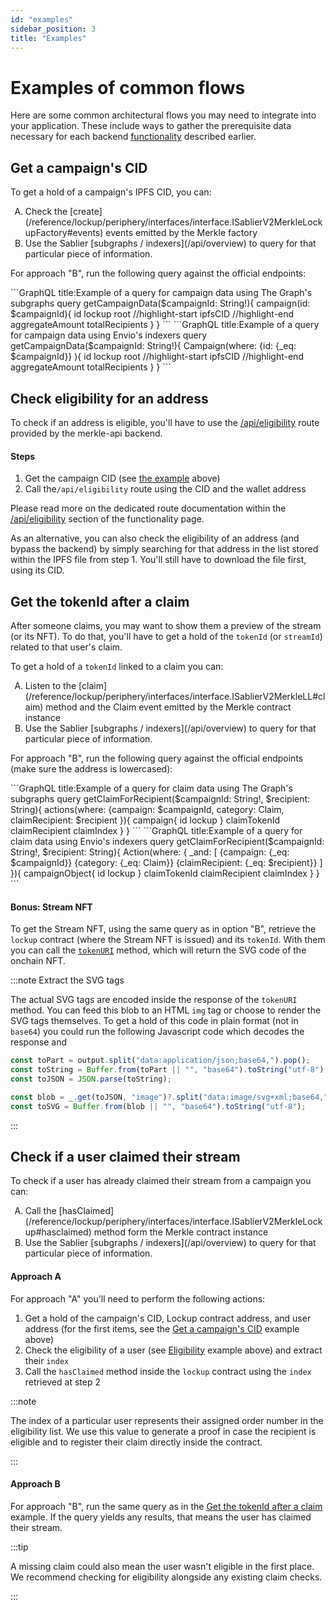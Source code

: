 ```yaml
---
id: "examples"
sidebar_position: 3
title: "Examples"
---
```



# Examples of common flows

Here are some common architectural flows you may need to integrate into your application. These include ways to gather
the prerequisite data necessary for each backend [functionality](/api/airdrops/merkle-api/functionality) described
earlier.

## Get a campaign's CID

To get a hold of a campaign's IPFS CID, you can:

<ol type="A">
  <li>
    Check the [create](/reference/lockup/periphery/interfaces/interface.ISablierV2MerkleLockupFactory#events) events
    emitted by the Merkle factory
  </li>
  <li>Use the Sablier [subgraphs / indexers](/api/overview) to query for that particular piece of information.</li>
</ol>

For approach "B", run the following query against the official endpoints:

<Tabs>
  <TabItem value="TheGraph" label="The Graph" default>
 ```GraphQL title:Example of a query for campaign data using The Graph's subgraphs
    query getCampaignData($campaignId: String!){
      campaign(id: $campaignId){
        id
        lockup
        root
        //highlight-start
        ipfsCID
        //highlight-end
        aggregateAmount
        totalRecipients
      }
    }
```
  </TabItem>
  <TabItem value="Envio" label="Envio">
 ```GraphQL title:Example of a query for campaign data using Envio's indexers
    query getCampaignData($campaignId: String!){
      Campaign(where: {id: {_eq: $campaignId}} ){
        id
        lockup
        root
        //highlight-start
        ipfsCID
        //highlight-end
        aggregateAmount
        totalRecipients
      }
    }
```
  </TabItem>
</Tabs>

## Check eligibility for an address

To check if an address is eligible, you'll have to use the [/api/eligibility](functionality#eligibility-apieligibility)
route provided by the merkle-api backend.

#### Steps

1. Get the campaign CID (see [the example](examples#get-a-campaigns-cid) above)
2. Call the`/api/eligibility` route using the CID and the wallet address

Please read more on the dedicated route documentation within the
[/api/eligibility](functionality#eligibility-apieligibility) section of the functionality page.

As an alternative, you can also check the eligibility of an address (and bypass the backend) by simply searching for
that address in the list stored within the IPFS file from step 1. You'll still have to download the file first, using
its CID.

## Get the tokenId after a claim

After someone claims, you may want to show them a preview of the stream (or its NFT). To do that, you'll have to get a
hold of the `tokenId` (or `streamId`) related to that user's claim.

To get a hold of a `tokenId` linked to a claim you can:

<ol type="A">
  <li>
    Listen to the [claim](/reference/lockup/periphery/interfaces/interface.ISablierV2MerkleLL#claim) method and the
    Claim event emitted by the Merkle contract instance
  </li>
  <li>Use the Sablier [subgraphs / indexers](/api/overview) to query for that particular piece of information.</li>
</ol>

For approach "B", run the following query against the official endpoints (make sure the address is lowercased):

<Tabs>
  <TabItem value="TheGraph" label="The Graph" default>
 ```GraphQL title:Example of a query for claim data using The Graph's subgraphs
    query getClaimForRecipient($campaignId: String!, $recipient: String){
      actions(where: {campaign: $campaignId, category: Claim, claimRecipient: $recipient }){
        campaign{
          id
          lockup
        }
        claimTokenId
        claimRecipient
        claimIndex
      }
    }
```
  </TabItem>
  <TabItem value="Envio" label="Envio">
 ```GraphQL title:Example of a query for claim data using Envio's indexers
      query getClaimForRecipient($campaignId: String!, $recipient: String){
      Action(where: {
        _and: [
          {campaign: {_eq: $campaignId}}
          {category: {_eq: Claim}}
          {claimRecipient: {_eq: $recipient}}
        ]
      }){
        campaignObject{
          id
          lockup
        }
        claimTokenId
        claimRecipient
        claimIndex
      }
    }
```
  </TabItem>
</Tabs>

#### Bonus: Stream NFT

To get the Stream NFT, using the same query as in option "B", retrieve the `lockup` contract (where the Stream NFT is
issued) and its `tokenId`. With them you can call the
[`tokenURI`](/reference/lockup/core/contract.SablierV2NFTDescriptor#tokenuri) method, which will return the SVG code of
the onchain NFT.

:::note Extract the SVG tags

The actual SVG tags are encoded inside the response of the `tokenURI` method. You can feed this blob to an HTML `img`
tag or choose to render the SVG tags themselves. To get a hold of this code in plain format (not in `base64`) you could
run the following Javascript code which decodes the response and

```typescript
const toPart = output.split("data:application/json;base64,").pop();
const toString = Buffer.from(toPart || "", "base64").toString("utf-8");
const toJSON = JSON.parse(toString);

const blob = _.get(toJSON, "image")?.split("data:image/svg+xml;base64,")[1];
const toSVG = Buffer.from(blob || "", "base64").toString("utf-8");
```

:::

## Check if a user claimed their stream

To check if a user has already claimed their stream from a campaign you can:

<ol type="A">
  <li>
    Call the [hasClaimed](/reference/lockup/periphery/interfaces/interface.ISablierV2MerkleLockup#hasclaimed) method
    form the Merkle contract instance
  </li>
  <li>Use the Sablier [subgraphs / indexers](/api/overview) to query for that particular piece of information.</li>
</ol>

#### Approach A

For approach "A" you'll need to perform the following actions:

1. Get a hold of the campaign's CID, Lockup contract address, and user address (for the first items, see the
   [Get a campaign's CID](/api/airdrops/merkle-api/examples#get-a-campaigns-cid) example above)
2. Check the eligibility of a user (see
   [Eligibility](/api/airdrops/merkle-api/examples#check-eligibility-for-an-address) example above) and extract their
   `index`
3. Call the `hasClaimed` method inside the `lockup` contract using the `index` retrieved at step 2

:::note

The index of a particular user represents their assigned order number in the eligibility list. We use this value to
generate a proof in case the recipient is eligible and to register their claim directly inside the contract.

:::

#### Approach B

For approach "B", run the same query as in the
[Get the tokenId after a claim](/api/airdrops/merkle-api/examples#get-the-tokenid-after-a-claim) example. If the query
yields any results, that means the user has claimed their stream.

:::tip

A missing claim could also mean the user wasn't eligible in the first place. We recommend checking for eligibility
alongside any existing claim checks.

:::
